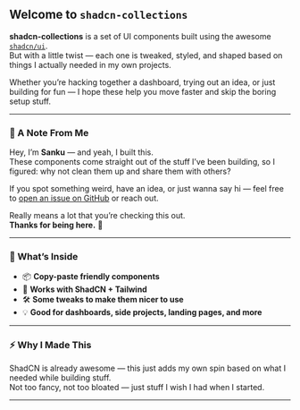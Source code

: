 
<DocHeader
  title="Introduction"
  description="A growing collection of helpful UI components built with ShadCN and some personal custom touches."
/>

## Welcome to `shadcn-collections`

**shadcn-collections** is a set of UI components built using the awesome [`shadcn/ui`](https://ui.shadcn.com/).  
But with a little twist — each one is tweaked, styled, and shaped based on things I actually needed in my own projects.

Whether you’re hacking together a dashboard, trying out an idea, or just building for fun — I hope these help you move faster and skip the boring setup stuff.

---

### 👋 A Note From Me

Hey, I’m **Sanku** — and yeah, I built this.  
These components come straight out of the stuff I’ve been building, so I figured: why not clean them up and share them with others?

If you spot something weird, have an idea, or just wanna say hi — feel free to [open an issue on GitHub](https://github.com/sankalpaacharya/shadcn-collections) or reach out.

Really means a lot that you’re checking this out.  
**Thanks for being here.** 🙏

---

### 🧩 What’s Inside

- 📦 **Copy-paste friendly components**  
- 🎨 **Works with ShadCN + Tailwind**  
- 🛠️ **Some tweaks to make them nicer to use**  
- 💡 **Good for dashboards, side projects, landing pages, and more**

---

### ⚡ Why I Made This

ShadCN is already awesome — this just adds my own spin based on what I needed while building stuff.  
Not too fancy, not too bloated — just stuff I wish I had when I started.

---

